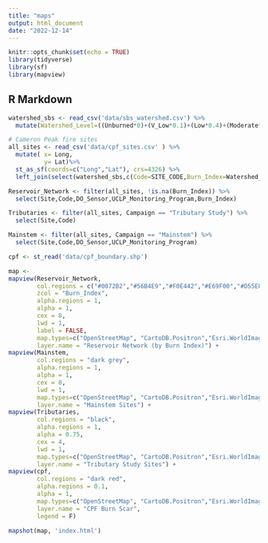 ```yaml
---
title: "maps"
output: html_document
date: "2022-12-14"
---
```


```r
knitr::opts_chunk$set(echo = TRUE)
library(tidyverse)
library(sf)
library(mapview)
```

## R Markdown
```r
watershed_sbs <- read_csv('data/sbs_watershed.csv') %>%
  mutate(Watershed_Level=((Unburned*0)+(V_Low*0.1)+(Low*0.4)+(Moderate*0.7)+(High*1))/(Unburned+V_Low+Low+Moderate+High))

# Cameron Peak fire sites
all_sites <- read_csv('data/cpf_sites.csv' ) %>%
  mutate( x= Long, 
          y= Lat)%>%
  st_as_sf(coords=c("Long","Lat"), crs=4326) %>%
  left_join(select(watershed_sbs,c(Code=SITE_CODE,Burn_Index=Watershed_Level)),by="Code")

Reservoir_Network <- filter(all_sites, !is.na(Burn_Index)) %>%
  select(Site,Code,DO_Sensor,UCLP_Monitoring_Program,Burn_Index)

Tributaries <- filter(all_sites, Campaign == "Tributary Study") %>%
  select(Site,Code)

Mainstem <- filter(all_sites, Campaign == "Mainstem") %>%
  select(Site,Code,DO_Sensor,UCLP_Monitoring_Program)

cpf <- st_read('data/cpf_boundary.shp')
```

```r
map <-
mapview(Reservoir_Network,
        col.regions = c("#0072B2","#56B4E9","#F0E442","#E69F00","#D55E00"),
        zcol = "Burn_Index",
        alpha.regions = 1,
        alpha = 1,
        cex = 8, 
        lwd = 1,
        label = FALSE,
        map.types=c("OpenStreetMap", "CartoDB.Positron","Esri.WorldImagery"),
        layer.name = "Reservoir Network (by Burn Index)") +
mapview(Mainstem,
        col.regions = "dark grey",
        alpha.regions = 1,
        alpha = 1,
        cex = 8, 
        lwd = 1,
        map.types=c("OpenStreetMap", "CartoDB.Positron","Esri.WorldImagery"),
        layer.name = "Mainstem Sites") +
mapview(Tributaries,
        col.regions = "black",
        alpha.regions = 1,
        alpha = 0.75,
        cex = 4, 
        lwd = 1,
        map.types=c("OpenStreetMap", "CartoDB.Positron","Esri.WorldImagery"),
        layer.name = "Tributary Study Sites") +
mapview(cpf,
        col.regions = "dark red",
        alpha.regions = 0.1,
        alpha = 1,
        map.types=c("OpenStreetMap", "CartoDB.Positron","Esri.WorldImagery"),
        layer.name = "CPF Burn Scar",
        legend = F)

mapshot(map, 'index.html')
```

